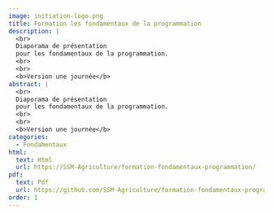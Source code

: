 ```yaml
---
image: initiation-logo.png
title: Formation les fondamentaux de la programmation
description: |
  <br>
  Diaporama de présentation
  pour les fondamentaux de la programmation. 
  <br>
  <br>
  <b>Version une journée</b>
abstract: |
  <br>
  Diaporama de présentation
  pour les fondamentaux de la programmation. 
  <br>
  <br>
  <b>Version une journée</b>
categories:
  - Fondamentaux
html:
  text: Html
  url: https://SSM-Agriculture/formation-fondamentaux-programmation/
pdf:
  text: Pdf 
  url: https://github.com/SSM-Agriculture/formation-fondamentaux-programmation/raw/master/diaporama_pdf/Diaporama_fondamentaux.pdf
order: 1
---
```

